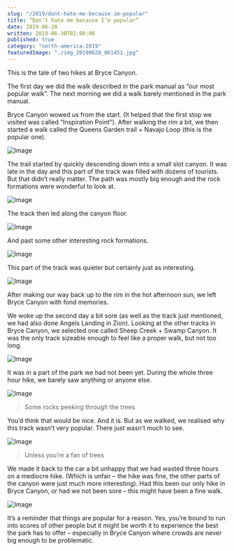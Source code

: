 ```yaml
---
slug: "/2019/dont-hate-me-because-im-popular"
title: “Don’t hate me because I’m popular”
date: 2019-06-28
written: 2019-06-30T02:00:00
published: true
category: "north-america-2019"
featuredImage: "./img_20190628_061451.jpg"
---
```


This is the tale of two hikes at Bryce Canyon.

The first day we did the walk described in the park manual as “our most popular walk”. The next morning we did a walk barely mentioned in the park manual.

Bryce Canyon wowed us from the start. (It helped that the first stop we visited was called “Inspiration Point”). After walking the rim a bit, we then started a walk called the Queens Garden trail + Navajo Loop (this is the popular one).

![Image](./img_20190628_053043.jpg)

The trail started by quickly descending down into a small slot canyon. It was late in the day and this part of the track was filled with dozens of tourists. But that didn’t really matter. The path was mostly big enough and the rock formations were wonderful to look at.

![Image](./img_20190628_054036.jpg)

The track then led along the canyon floor.

![Image](./img_20190628_063307.jpg)

And past some other interesting rock formations.

![Image](./img_20190628_061451.jpg)

This part of the track was quieter but certainly just as interesting.

![Image](./img_20190628_063612.jpg)

After making our way back up to the rim in the hot afternoon sun, we left Bryce Canyon with fond memories.

We woke up the second day a bit sore (as well as the track just mentioned, we had also done Angels Landing in Zion). Looking at the other tracks in Bryce Canyon, we selected one called Sheep Creek + Swamp Canyon. It was the only track sizeable enough to feel like a proper walk, but not too long.

![Image](./img_20190629_002034.jpg)

It was in a part of the park we had not been yet. During the whole three hour hike, we barely saw anything or anyone else.

![Image](./img_20190629_002034.jpg)

> Some rocks peeking through the trees

You’d think that would be nice. And it is. But as we walked, we realised why this track wasn’t very popular. There just wasn’t much to see.

![Image](./img_20190629_021830.jpg)

> Unless you’re a fan of trees

We made it back to the car a bit unhappy that we had wasted three hours on a mediocre hike. (Which is unfair – the hike was fine, the other parts of the canyon were just much more interesting). Had this been our only hike in Bryce Canyon, or had we not been sore – this might have been a fine walk.

![Image](./img_20190629_022141.jpg)

It’s a reminder that things are popular for a reason. Yes, you’re bound to run into scores of other people but it might be worth it to experience the best the park has to offer – especially in Bryce Canyon where crowds are never big enough to be problematic.
